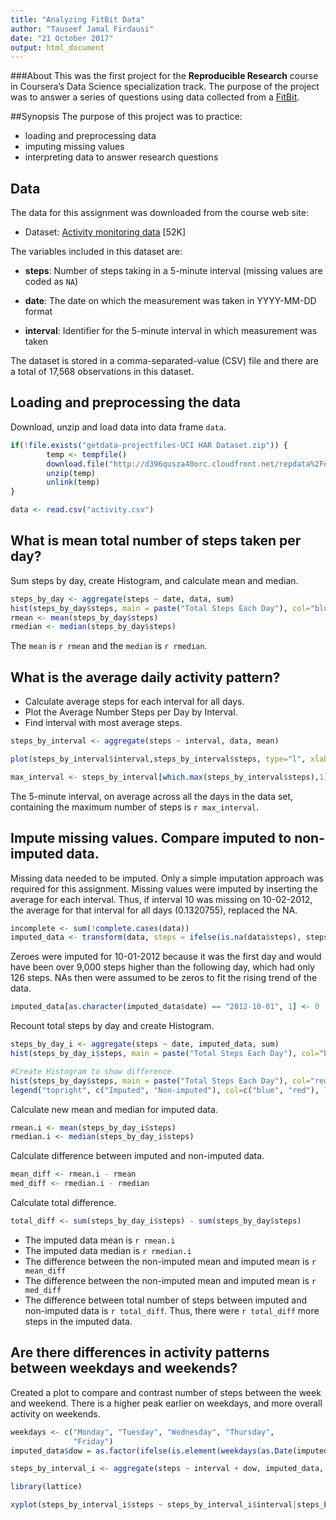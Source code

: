```yaml
---
title: "Analyzing FitBit Data"
author: "Tauseef Jamal Firdausi"
date: "21 October 2017"
output: html_document
---
```


###About
This was the first project for the **Reproducible Research** course in Coursera's Data Science specialization track. The purpose of the project was to answer a series of questions using data collected from a [FitBit](http://en.wikipedia.org/wiki/Fitbit).


##Synopsis
The purpose of this project was to practice:

* loading and preprocessing data
* imputing missing values
* interpreting data to answer research questions

## Data
The data for this assignment was downloaded from the course web
site:

* Dataset: [Activity monitoring data](https://d396qusza40orc.cloudfront.net/repdata%2Fdata%2Factivity.zip) [52K]

The variables included in this dataset are:

* **steps**: Number of steps taking in a 5-minute interval (missing
    values are coded as `NA`)

* **date**: The date on which the measurement was taken in YYYY-MM-DD
    format

* **interval**: Identifier for the 5-minute interval in which
    measurement was taken

The dataset is stored in a comma-separated-value (CSV) file and there are a total of 17,568 observations in this dataset.

## Loading and preprocessing the data

Download, unzip and load data into data frame `data`. 
```r
if(!file.exists("getdata-projectfiles-UCI HAR Dataset.zip")) {
        temp <- tempfile()
        download.file("http://d396qusza40orc.cloudfront.net/repdata%2Fdata%2Factivity.zip",temp)
        unzip(temp)
        unlink(temp)
}

data <- read.csv("activity.csv")
```


## What is mean total number of steps taken per day?
Sum steps by day, create Histogram, and calculate mean and median.
```r
steps_by_day <- aggregate(steps ~ date, data, sum)
hist(steps_by_day$steps, main = paste("Total Steps Each Day"), col="blue", xlab="Number of Steps")
rmean <- mean(steps_by_day$steps)
rmedian <- median(steps_by_day$steps)
```

The `mean` is `r rmean` and the `median` is `r rmedian`.

## What is the average daily activity pattern?

* Calculate average steps for each interval for all days. 
* Plot the Average Number Steps per Day by Interval. 
* Find interval with most average steps. 
```r
steps_by_interval <- aggregate(steps ~ interval, data, mean)

plot(steps_by_interval$interval,steps_by_interval$steps, type="l", xlab="Interval", ylab="Number of Steps",main="Average Number of Steps per Day by Interval")

max_interval <- steps_by_interval[which.max(steps_by_interval$steps),1]
```

The 5-minute interval, on average across all the days in the data set, containing the maximum number of steps is `r max_interval`.

## Impute missing values. Compare imputed to non-imputed data.
Missing data needed to be imputed. Only a simple imputation approach was required for this assignment. 
Missing values were imputed by inserting the average for each interval. Thus, if interval 10 was missing on 10-02-2012, the average for that interval for all days (0.1320755), replaced the NA. 
```r
incomplete <- sum(!complete.cases(data))
imputed_data <- transform(data, steps = ifelse(is.na(data$steps), steps_by_interval$steps[match(data$interval, steps_by_interval$interval)], data$steps))
```

Zeroes were imputed for 10-01-2012 because it was the first day and would have been over 9,000 steps higher than the following day, which had only 126 steps. NAs then were assumed to be zeros to fit the rising trend of the data. 
```r
imputed_data[as.character(imputed_data$date) == "2012-10-01", 1] <- 0
```

Recount total steps by day and create Histogram. 
```r
steps_by_day_i <- aggregate(steps ~ date, imputed_data, sum)
hist(steps_by_day_i$steps, main = paste("Total Steps Each Day"), col="blue", xlab="Number of Steps")

#Create Histogram to show difference. 
hist(steps_by_day$steps, main = paste("Total Steps Each Day"), col="red", xlab="Number of Steps", add=T)
legend("topright", c("Imputed", "Non-imputed"), col=c("blue", "red"), lwd=10)
```

Calculate new mean and median for imputed data. 
```r
rmean.i <- mean(steps_by_day_i$steps)
rmedian.i <- median(steps_by_day_i$steps)
```

Calculate difference between imputed and non-imputed data.
```r
mean_diff <- rmean.i - rmean
med_diff <- rmedian.i - rmedian
```

Calculate total difference.
```r
total_diff <- sum(steps_by_day_i$steps) - sum(steps_by_day$steps)
```
* The imputed data mean is `r rmean.i`
* The imputed data median is `r rmedian.i`
* The difference between the non-imputed mean and imputed mean is `r mean_diff`
* The difference between the non-imputed mean and imputed mean is `r med_diff`
* The difference between total number of steps between imputed and non-imputed data is `r total_diff`. Thus, there were `r total_diff` more steps in the imputed data.


## Are there differences in activity patterns between weekdays and weekends?
Created a plot to compare and contrast number of steps between the week and weekend. There is a higher peak earlier on weekdays, and more overall activity on weekends.  
``` r
weekdays <- c("Monday", "Tuesday", "Wednesday", "Thursday", 
              "Friday")
imputed_data$dow = as.factor(ifelse(is.element(weekdays(as.Date(imputed_data$date)),weekdays), "Weekday", "Weekend"))

steps_by_interval_i <- aggregate(steps ~ interval + dow, imputed_data, mean)

library(lattice)

xyplot(steps_by_interval_i$steps ~ steps_by_interval_i$interval|steps_by_interval_i$dow, main="Average Steps per Day by Interval",xlab="Interval", ylab="Steps",layout=c(1,2), type="l")

```